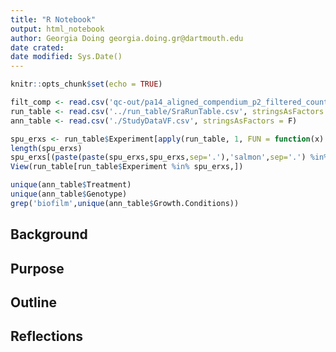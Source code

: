 ```yaml
---
title: "R Notebook"
output: html_notebook
author: Georgia Doing georgia.doing.gr@dartmouth.edu
date crated: 
date modified: Sys.Date()
---
```



```r
knitr::opts_chunk$set(echo = TRUE)
```

```r
filt_comp <- read.csv('qc-out/pa14_aligned_compendium_p2_filtered_counts_norm.csv', stringsAsFactors = F)
run_table <- read.csv('../run_table/SraRunTable.csv', stringsAsFactors = F)
ann_table <- read.csv('./StudyDataVF.csv', stringsAsFactors = F)
```


```r
spu_erxs <- run_table$Experiment[apply(run_table, 1, FUN = function(x) sum(grepl('sputum',x))) > 0]
length(spu_erxs)
spu_erxs[(paste(paste(spu_erxs,spu_erxs,sep='.'),'salmon',sep='.') %in% colnames(filt_comp))]
View(run_table[run_table$Experiment %in% spu_erxs,])
```

```r
unique(ann_table$Treatment)
unique(ann_table$Genotype)
grep('biofilm',unique(ann_table$Growth.Conditions))
```

## Background

## Purpose

## Outline

## Reflections
